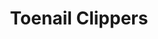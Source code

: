 ---
title: "Toenail Clippers"
subtitle: ""
creator: ""
categories: ["bath"]
featuredImage: "../src/assets/images/item/bath/DSC03124.png"
views: ["../src/assets/images/item/bath/DSC03124.png"]
nextItem: []
---